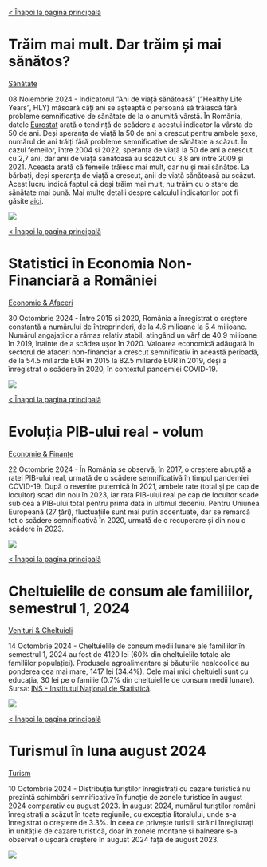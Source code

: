 
```{=html}
<link rel="stylesheet" href="https://cdnjs.cloudflare.com/ajax/libs/font-awesome/6.4.0/css/all.min.css">
```


<!-- Graphic 5 -->

<a href="/index.html" class="navigation-link navigation-link--standalone">< Înapoi la pagina principală</a>


<h1 id="Trăim mai mult. Dar trăim și mai sănătos?">Trăim mai mult. Dar trăim și mai sănătos?</h1>


<div class="social-media-icons">
  <a href="https://linkedin.com">
    <i class="fa-brands fa-linkedin"></i>
  </a>
  <a href="https://facebook.com">
    <i class="fa-brands fa-square-facebook"></i>
  </a>
</div>


<div class="tag-links">
  <a href="/tag/sănătate.html">Sănătate</a>
</div>



<div class="text-section">
 <time class="italic-date" datetime="2024-11-08">08 Noiembrie 2024</time> - 
Indicatorul ”Ani de viață sănătoasă” (”Healthy Life Years”, HLY) măsoară câți ani se așteaptă o persoană să trăiască fără probleme semnificative de sănătate de la o anumită vârstă. În România, datele [Eurostat](https://ec.europa.eu/eurostat/databrowser/view/hlth_hlye/default/table?lang=en) arată o tendință de scădere a acestui indicator la vârsta de 50 de ani. Deși speranța de viață la 50 de ani a crescut pentru ambele sexe, numărul de ani trăiți fără probleme semnificative de sănătate a scăzut. În cazul femeilor, între 2004 și 2022, speranța de viață la 50 de ani a crescut cu 2,7 ani, dar anii de viață sănătoasă au scăzut cu 3,8 ani între 2009 și 2021. Aceasta arată că femeile trăiesc mai mult, dar nu și mai sănătos. La bărbați, deși speranța de viață a crescut, anii de viață sănătoasă au scăzut. Acest lucru indică faptul că deși trăim mai mult, nu trăim cu o stare de sănătate mai bună. Mai multe detalii despre calculul indicatorilor pot fi găsite [aici](https://ec.europa.eu/eurostat/cache/metadata/en/hlth_hlye_esms.htm).
</div>

<div class="image-container">
  <div class="line"></div> 
  ![](image_grafice/20241108.png)
  <div class="line"></div> 
</div>







<!-- Graphic 4 -->

<a href="/index.html" class="navigation-link navigation-link--standalone">< Înapoi la pagina principală</a>


<h1 id="Statistici în Economia Non-Financiară a României">Statistici în Economia Non-Financiară a României</h1>


<div class="social-media-icons">
  <a href="https://linkedin.com">
    <i class="fa-brands fa-linkedin"></i>
  </a>
  <a href="https://facebook.com">
    <i class="fa-brands fa-square-facebook"></i>
  </a>
</div>


<div class="tag-links">
  <a href="/tag/economie_afaceri.html">Economie & Afaceri</a>
</div>



<div class="text-section">
 <time class="italic-date" datetime="2024-10-30">30 Octombrie 2024</time> - 
Între 2015 și 2020, România a înregistrat o creștere constantă a numărului de întreprinderi, de la 4.6 milioane la 5.4 milioane. Numărul angajaților a rămas relativ stabil, atingând un vârf de 40.9 milioane în 2019, înainte de a scădea ușor în 2020. Valoarea economică adăugată în sectorul de afaceri non-financiar a crescut semnificativ în această perioadă, de la 54.5 miliarde EUR în 2015 la 82.5 miliarde EUR în 2019, deși a înregistrat o scădere în 2020, în contextul pandemiei COVID-19.
</div>

<div class="image-container">
  <div class="line"></div> 
  ![](image_grafice/20241030.png)
  <div class="line"></div> 
</div>



<!-- Graphic 3 -->

<a href="/index.html" class="navigation-link navigation-link--standalone">< Înapoi la pagina principală</a>


<h1 id="Evoluția PIB-ului real - volum">Evoluția PIB-ului real - volum</h1>


<div class="social-media-icons">
  <a href="https://linkedin.com">
    <i class="fa-brands fa-linkedin"></i>
  </a>
  <a href="https://facebook.com">
    <i class="fa-brands fa-square-facebook"></i>
  </a>
</div>


<div class="tag-links">
  <a href="/tag/economie_finanțe.html">Economie & Finanțe</a>
</div>



<div class="text-section">
 <time class="italic-date" datetime="2024-10-22">22 Octombrie 2024</time> - În România se observă, în 2017, o creștere abruptă a ratei PIB-ului real, urmată de o scădere semnificativă în timpul pandemiei COVID-19. După o revenire puternică în 2021, ambele rate (total și pe cap de locuitor) scad din nou în 2023, iar rata PIB-ului real pe cap de locuitor scade sub cea a PIB-ului total pentru prima dată în ultimul deceniu. Pentru Uniunea Europeană (27 țări), fluctuațiile sunt mai puțin accentuate, dar se remarcă tot o scădere semnificativă în 2020, urmată de o recuperare și din nou o scădere în 2023.
</div>

<div class="image-container">
  <div class="line"></div> 
  ![](image_grafice/20241022.png)
  <div class="line"></div> 
</div>




<!-- Graphic 2 -->

<a href="/index.html" class="navigation-link navigation-link--standalone">< Înapoi la pagina principală</a>


<h1 id="Cheltuielile de consum ale familiilor, semestrul 1, 2024">Cheltuielile de consum ale familiilor, semestrul 1, 2024</h1>


<div class="social-media-icons">
  <a href="https://linkedin.com">
    <i class="fa-brands fa-linkedin"></i>
  </a>
  <a href="https://facebook.com">
    <i class="fa-brands fa-square-facebook"></i>
  </a>
</div>


<div class="tag-links">
  <a href="/tag/venituri_cheltuieli.html">Venituri & Cheltuieli</a> 
</div>



<div class="text-section">
 <time class="italic-date" datetime="2024-10-14">14 Octombrie 2024</time> - Cheltuielile de consum medii lunare ale familiilor în semestrul 1, 2024 au fost de 4120 lei (60% din cheltuielile totale ale familiilor populației). Produsele agroalimentare și băuturile nealcoolice au ponderea cea mai mare, 1417 lei (34.4%). Cele mai mici cheltuieli sunt cu educația, 30 lei pe o familie (0.7% din cheltuielile de consum medii lunare). Sursa: [INS  - Institutul Național de Statistică]( https://insse.ro/cms/ro/content/veniturile-%C8%99i-cheltuielile-gospod%C4%83riilor-34).
</div>

<div class="image-container">
  <div class="line"></div> 
  ![](image_grafice/20241013.jpg) 
  <div class="line"></div> 
</div>




<!-- Graphic 1 -->

<a href="/index.html" class="navigation-link navigation-link--standalone">< Înapoi la pagina principală</a>

<h1 id="Turismul în luna august 2024">Turismul în luna august 2024</h1>

<div class="social-media-icons">
  <a href="https://linkedin.com">
    <i class="fa-brands fa-linkedin"></i>
  </a>
  <a href="https://facebook.com">
    <i class="fa-brands fa-square-facebook"></i>
  </a>
</div>



<div class="tag-links">
  <a href="/tag/Turism.html">Turism</a>
</div>



<div class="text-section">
  <time class="italic-date" datetime="2024-10-10">10 Octombrie 2024</time> - Distribuția turiștilor înregistrați cu cazare turistică nu prezintă schimbări semnificative în funcție de zonele turistice în august 2024 comparativ cu august 2023. În august 2024, numărul turiștilor români înregistrați a scăzut în toate regiunile, cu excepția litoralului, unde s-a înregistrat o creștere de 3.3%. În ceea ce privește turiștii străini înregistrați în unitățile de cazare turistică, doar în zonele montane și balneare s-a observat o ușoară creștere în august 2024 față de august 2023.
</div>

<div class="image-container">
  <div class="line"></div> 
  ![](image_grafice/20241009.jpg) 
  <div class="line"></div> 
</div>


